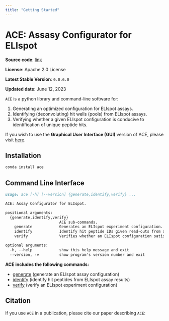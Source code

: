 ```yaml
---
title: "Getting Started"
---
```


# **ACE: Assasy Configurator for ELIspot**

**Source code**: [link](https://github.com/pirl-unc/ace)

**License**: Apache 2.0 License

**Latest Stable Version**: `0.0.6.0`

**Updated date**: June 12, 2023

`ACE` is a python library and command-line software for: 

1. Generating an optimized configuration for ELIspot assays.
2. Identifying (deconvoluting) hit wells (pools) from ELIspot assays.
3. Verifying whether a given ELIspot configuration is conducive to identification of unique peptide hits.

If you wish to use the **Graphical User Interface (GUI)** version of ACE, please visit [here](https://github.com/pirl-unc/ace-gui).

## **Installation**

```bash
conda install ace
```

## **Command Line Interface**

```markdown
usage: ace [-h] [--version] {generate,identify,verify} ...

ACE: Assay Configurator for ELIspot.

positional arguments:
  {generate,identify,verify}
                        ACE sub-commands.
    generate            Generates an ELIspot experiment configuration.
    identify            Identify hit peptide IDs given read-outs from an ELIspot experiment.
    verify              Verifies whether an ELIspot configuration satisfies all ACE constraints.

optional arguments:
  -h, --help            show this help message and exit
  --version, -v         show program's version number and exit
```

**ACE includes the following commands:** 

* [generate](generate.qmd) (generate an ELIspot assay configuration)
* [identify](identify.qmd) (identify hit peptides from ELIspot assay results)
* [verify](verify.qmd) (verify an ELIspot experiment configuration)

## **Citation**

If you use `ACE` in a publication, please cite our paper describing `ACE`:
